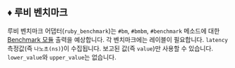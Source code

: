 ## ♦️ 루비 벤치마크

루비 벤치마크 어댑터(`ruby_benchmark`)는 `#bm`, `#bmbm`, `#benchmark` 메소드에 대한 [Benchmark 모듈](https://github.com/ruby/benchmark) 출력을 예상합니다.
각 벤치마크에는 레이블이 필요합니다.
`latency` 측정값(즉 `나노초(ns)`)이 수집됩니다.
보고된 값(즉 `value`)만 사용할 수 있습니다. `lower_value`와 `upper_value`는 없습니다.